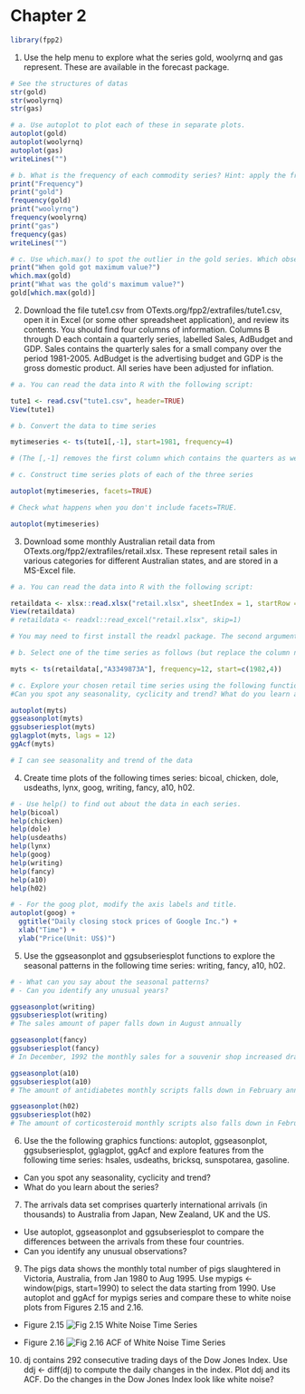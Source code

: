 # Chapter 2

```r

library(fpp2)
```

1. Use the help menu to explore what the series gold, woolyrnq and gas represent. These are available in the forecast package.

```r

# See the structures of datas
str(gold)
str(woolyrnq)
str(gas)

# a. Use autoplot to plot each of these in separate plots.
autoplot(gold)
autoplot(woolyrnq)
autoplot(gas)
writeLines("")

# b. What is the frequency of each commodity series? Hint: apply the frequency() function.
print("Frequency")
print("gold")
frequency(gold)
print("woolyrnq")
frequency(woolyrnq)
print("gas")
frequency(gas)
writeLines("")

# c. Use which.max() to spot the outlier in the gold series. Which observation was it?
print("When gold got maximum value?")
which.max(gold)
print("What was the gold's maximum value?")
gold[which.max(gold)]
```


2. Download the file tute1.csv from OTexts.org/fpp2/extrafiles/tute1.csv, open it in Excel (or some other spreadsheet application), and review its contents. You should find four columns of information. Columns B through D each contain a quarterly series, labelled Sales, AdBudget and GDP. Sales contains the quarterly sales for a small company over the period 1981-2005. AdBudget is the advertising budget and GDP is the gross domestic product. All series have been adjusted for inflation.

```r

# a. You can read the data into R with the following script:

tute1 <- read.csv("tute1.csv", header=TRUE)
View(tute1)

# b. Convert the data to time series

mytimeseries <- ts(tute1[,-1], start=1981, frequency=4)

# (The [,-1] removes the first column which contains the quarters as we don't need them now.)

# c. Construct time series plots of each of the three series

autoplot(mytimeseries, facets=TRUE)

# Check what happens when you don't include facets=TRUE.

autoplot(mytimeseries)

```


3. Download some monthly Australian retail data from OTexts.org/fpp2/extrafiles/retail.xlsx. These represent retail sales in various categories for different Australian states, and are stored in a MS-Excel file.

```r

# a. You can read the data into R with the following script:

retaildata <- xlsx::read.xlsx("retail.xlsx", sheetIndex = 1, startRow = 2)
View(retaildata)
# retaildata <- readxl::read_excel("retail.xlsx", skip=1)

# You may need to first install the readxl package. The second argument (skip=1) is required because the Excel sheet has two header rows.

# b. Select one of the time series as follows (but replace the column name with your own chosen column):

myts <- ts(retaildata[,"A3349873A"], frequency=12, start=c(1982,4))

# c. Explore your chosen retail time series using the following functions: autoplot, ggseasonplot, ggsubseriesplot, gglagplot, ggAcf
#Can you spot any seasonality, cyclicity and trend? What do you learn about the series?

autoplot(myts)
ggseasonplot(myts)
ggsubseriesplot(myts)
gglagplot(myts, lags = 12)
ggAcf(myts)

# I can see seasonality and trend of the data

```

4. Create time plots of the following times series: bicoal, chicken, dole, usdeaths, lynx, goog, writing, fancy, a10, h02.

```r

# - Use help() to find out about the data in each series.
help(bicoal)
help(chicken)
help(dole)
help(usdeaths)
help(lynx)
help(goog)
help(writing)
help(fancy)
help(a10)
help(h02)

# - For the goog plot, modify the axis labels and title.
autoplot(goog) +
  ggtitle("Daily closing stock prices of Google Inc.") +
  xlab("Time") +
  ylab("Price(Unit: US$)")
```

5. Use the ggseasonplot and ggsubseriesplot functions to explore the seasonal patterns in the following time series: writing, fancy, a10, h02.

```r

# - What can you say about the seasonal patterns?
# - Can you identify any unusual years?

ggseasonplot(writing)
ggsubseriesplot(writing)
# The sales amount of paper falls down in August annually

ggseasonplot(fancy)
ggsubseriesplot(fancy)
# In December, 1992 the monthly sales for a souvenir shop increased dramatically compared to the same month of the last year

ggseasonplot(a10)
ggsubseriesplot(a10)
# The amount of antidiabetes monthly scripts falls down in February annually

ggseasonplot(h02)
ggsubseriesplot(h02)
# The amount of corticosteroid monthly scripts also falls down in February annually

```


6. Use the the following graphics functions: autoplot, ggseasonplot, ggsubseriesplot, gglagplot, ggAcf and explore features from the following time series: hsales, usdeaths, bricksq, sunspotarea, gasoline.
 - Can you spot any seasonality, cyclicity and trend?
 - What do you learn about the series?

7. The arrivals data set comprises quarterly international arrivals (in thousands) to Australia from Japan, New Zealand, UK and the US.
 - Use autoplot, ggseasonplot and ggsubseriesplot to compare the differences between the arrivals from these four countries.
 - Can you identify any unusual observations?

9. The pigs data shows the monthly total number of pigs slaughtered in Victoria, Australia, from Jan 1980 to Aug 1995. Use mypigs <- window(pigs, start=1990) to select the data starting from 1990. Use autoplot and ggAcf for mypigs series and compare these to white noise plots from Figures 2.15 and 2.16.

  - Figure 2.15
 ![Fig 2.15 White Noise Time Series](https://www.otexts.org/fpp2/fpp_files/figure-html/wnoise-1.png)
  
  - Figure 2.16
 ![Fig 2.16 ACF of White Noise Time Series](https://www.otexts.org/fpp2/fpp_files/figure-html/wnoiseacf-1.png)
 
 
10. dj contains 292 consecutive trading days of the Dow Jones Index. Use ddj <- diff(dj) to compute the daily changes in the index. Plot ddj and its ACF. Do the changes in the Dow Jones Index look like white noise?